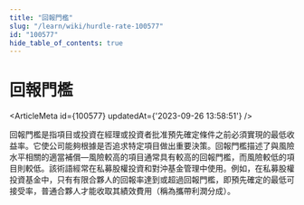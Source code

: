 ```yaml
---
title: "回報門檻"
slug: "/learn/wiki/hurdle-rate-100577"
id: "100577"
hide_table_of_contents: true
---
```



# 回報門檻

<ArticleMeta id={100577} updatedAt={'2023-09-26 13:58:51'} />
<div className='border-solid border-b border-t-0 my-4 border-[var(--ifm-color-gray-300)]' />

回報門檻是指項目或投資在經理或投資者批准預先確定條件之前必須實現的最低收益率。它使公司能夠根據是否追求特定項目做出重要決策。回報門檻描述了與風險水平相關的適當補償—風險較高的項目通常具有較高的回報門檻，而風險較低的項目則較低。該術語經常在私募股權投資和對沖基金管理中使用。例如，在私募股權投資基金中，只有有限合夥人的回報率達到或超過回報門檻，即預先確定的最低可接受率，普通合夥人才能收取其績效費用（稱為攜帶利潤分成）。
